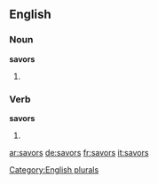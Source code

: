 ==English==

===Noun===
'''savors'''

# {{plural of|savor}}

===Verb===
'''savors'''

# {{en-third-person singular of|savor}}

[[Category:English plurals]]

[[ar:savors]]
[[de:savors]]
[[fr:savors]]
[[it:savors]]